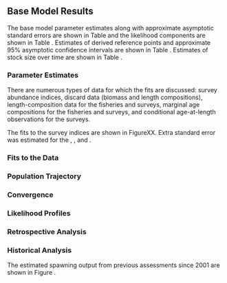 ## Base Model Results

The base model parameter estimates along with approximate asymptotic standard errors are shown in Table \ref{tab:params} and the likelihood components are shown in Table \ref{tab:likes}. Estimates of derived reference points and approximate 95% asymptotic confidence intervals are shown in Table \ref{tab:referenceES}. Estimates of stock size over time are shown in Table \ref{tab:timeseries}. 

### Parameter Estimates

There are numerous types of data for which the fits are discussed: survey abundance indices, discard data (biomass and length compositions), length-composition data for the fisheries and surveys, marginal age compositions for the fisheries and surveys, and conditional age-at-length observations for the surveys.

The fits to the survey indices are shown in FigureXX.  Extra standard error was estimated for the \gls{s-tri}, \gls{s-nwslope}, and \gls{s-aslope}.   






### Fits to the Data

### Population Trajectory

### Convergence

### Likelihood Profiles

### Retrospective Analysis

### Historical Analysis

The estimated spawning output from previous assessments since 2001 are shown in Figure \ref{fig:past-assess}.    


